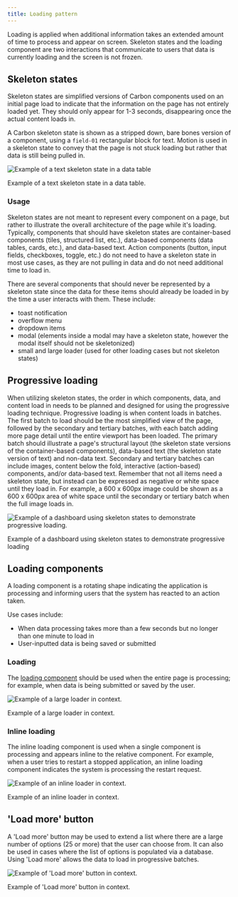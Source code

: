 ```yaml
---
title: Loading pattern
---
```


<PageDescription>

Loading is applied when additional information takes an extended amount of time to process and appear on screen. Skeleton states and the loading component are two interactions that communicate to users that data is currently loading and the screen is not frozen.

</PageDescription>

## Skeleton states

Skeleton states are simplified versions of Carbon components used on an initial page load to indicate that the information on the page has not entirely loaded yet. They should only appear for 1-3 seconds, disappearing once the actual content loads in.

A Carbon skeleton state is shown as a stripped down, bare bones version of a component, using a `field-01` rectangular block for text. Motion is used in a skeleton state to convey that the page is not stuck loading but rather that data is still being pulled in.

![Example of a text skeleton state in a data table](/images/loading_skeleton.gif)

<Caption>Example of a text skeleton state in a data table.</Caption>

### Usage

Skeleton states are not meant to represent every component on a page, but rather to illustrate the overall architecture of the page while it's loading. Typically, components that should have skeleton states are container-based components (tiles, structured list, etc.), data-based components (data tables, cards, etc.), and data-based text. Action components (button, input fields, checkboxes, toggle, etc.) do not need to have a skeleton state in most use cases, as they are not pulling in data and do not need additional time to load in.

There are several components that should never be represented by a skeleton state since the data for these items should already be loaded in by the time a user interacts with them. These include:

- toast notification
- overflow menu
- dropdown items
- modal (elements inside a modal may have a skeleton state, however the modal itself should not be skeletonized)
- small and large loader (used for other loading cases but not skeleton states)

## Progressive loading

When utilizing skeleton states, the order in which components, data, and content load in needs to be planned and designed for using the progressive loading technique. Progressive loading is when content loads in batches. The first batch to load should be the most simplified view of the page, followed by the secondary and tertiary batches, with each batch adding more page detail until the entire viewport has been loaded. The primary batch should illustrate a page's structural layout (the skeleton state versions of the container-based components), data-based text (the skeleton state version of text) and non-data text. Secondary and tertiary batches can include images, content below the fold, interactive (action-based) components, and/or data-based text. Remember that not all items need a skeleton state, but instead can be expressed as negative or white space until they load in. For example, a 600 x 600px image could be shown as a 600 x 600px area of white space until the secondary or tertiary batch when the full image loads in.

<Row>
<Column colLg={8}>

![Example of a dashboard using skeleton states to demonstrate progressive loading.](/images/Progressive-Loading.png)

<Caption>
  Example of a dashboard using skeleton states to demonstrate progressive
  loading
</Caption>

</Column>
</Row>

## Loading components

A loading component is a rotating shape indicating the application is processing and informing users that the system has reacted to an action taken.

Use cases include:

- When data processing takes more than a few seconds but no longer than one minute to load in
- User-inputted data is being saved or submitted

### Loading

The [loading component](/components/loading/usage) should be used when the entire page is processing; for example, when data is being submitted or saved by the user.

<Row>
<Column colLg={8}>

![Example of a large loader in context.](/images/Large-Loader.png)

<Caption>Example of a large loader in context.</Caption>

</Column>
</Row>

### Inline loading

The inline loading component is used when a single component is processing and appears inline to the relative component. For example, when a user tries to restart a stopped application, an inline loading component indicates the system is processing the restart request.

<Row>
<Column colLg={8}>

![Example of an inline loader in context.](/images/small-loading.gif)

<Caption>Example of an inline loader in context.</Caption>

</Column>
</Row>

## 'Load more' button

A 'Load more' button may be used to extend a list where there are a large number of options (25 or more) that the user can choose from. It can also be used in cases where the list of options is populated via a database. Using 'Load more' allows the data to load in progressive batches.

<Row>
<Column colLg={8}>

![Example of 'Load more' button in context.](/images/load-more.png)

<Caption>Example of 'Load more' button in context.</Caption>

</Column>
</Row>
